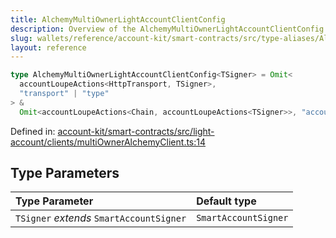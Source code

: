 ```yaml
---
title: AlchemyMultiOwnerLightAccountClientConfig
description: Overview of the AlchemyMultiOwnerLightAccountClientConfig 2097152
slug: wallets/reference/account-kit/smart-contracts/src/type-aliases/AlchemyMultiOwnerLightAccountClientConfig
layout: reference
---
```


```ts
type AlchemyMultiOwnerLightAccountClientConfig<TSigner> = Omit<
  accountLoupeActions<HttpTransport, TSigner>,
  "transport" | "type"
> &
  Omit<accountLoupeActions<Chain, accountLoupeActions<TSigner>>, "account">;
```

Defined in: [account-kit/smart-contracts/src/light-account/clients/multiOwnerAlchemyClient.ts:14](https://github.com/alchemyplatform/aa-sdk/blob/923a52171f7246172caf350853843e6680197da9/account-kit/smart-contracts/src/light-account/clients/multiOwnerAlchemyClient.ts#L14)

## Type Parameters

| Type Parameter                           | Default type         |
| :--------------------------------------- | :------------------- |
| `TSigner` _extends_ `SmartAccountSigner` | `SmartAccountSigner` |
